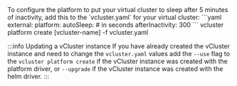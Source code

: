 
<Flow id="sleep-automatic-cli">
  <Step>
    To configure the platform to put your virtual cluster to sleep after 5 minutes of inactivity, add this to the `vcluster.yaml` for your virtual cluster:
    ```yaml
    external:
      platform:
        autoSleep:
          # in seconds
          afterInactivity: 300
    ```
  </Step>
  <Step>
    <CodeBlock>
      vcluster platform create [vcluster-name] -f vcluster.yaml
    </CodeBlock>
  </Step>
</Flow>

:::info Updating a vCluster instance
If you have already created the vCluster instance and need to change the `vcluster.yaml` values add the `--use` flag
to the `vcluster platform create` if the vCluster instance was created with the platform driver, or `--upgrade` if
the vCluster instance was created with the helm driver.
:::
